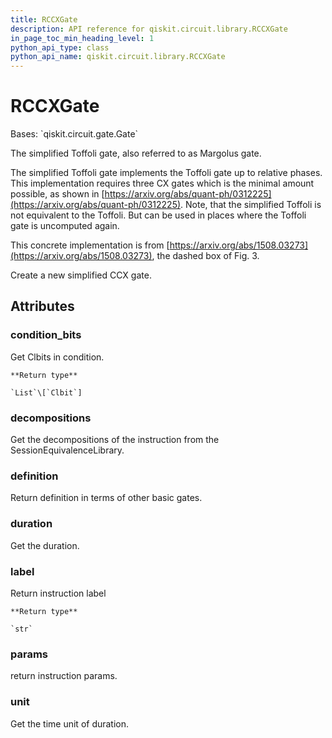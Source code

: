 ```yaml
---
title: RCCXGate
description: API reference for qiskit.circuit.library.RCCXGate
in_page_toc_min_heading_level: 1
python_api_type: class
python_api_name: qiskit.circuit.library.RCCXGate
---
```


# RCCXGate

<Class id="qiskit.circuit.library.RCCXGate" isDedicatedPage={true} github="https://github.com/qiskit/qiskit/tree/stable/0.19/qiskit/circuit/library/standard_gates/x.py" signature="RCCXGate(label=None)">
  Bases: `qiskit.circuit.gate.Gate`

  The simplified Toffoli gate, also referred to as Margolus gate.

  The simplified Toffoli gate implements the Toffoli gate up to relative phases. This implementation requires three CX gates which is the minimal amount possible, as shown in [https://arxiv.org/abs/quant-ph/0312225](https://arxiv.org/abs/quant-ph/0312225). Note, that the simplified Toffoli is not equivalent to the Toffoli. But can be used in places where the Toffoli gate is uncomputed again.

  This concrete implementation is from [https://arxiv.org/abs/1508.03273](https://arxiv.org/abs/1508.03273), the dashed box of Fig. 3.

  Create a new simplified CCX gate.

  ## Attributes

  ### condition\_bits

  <Attribute id="qiskit.circuit.library.RCCXGate.condition_bits" name="condition_bits">
    Get Clbits in condition.

    **Return type**

    `List`\[`Clbit`]
  </Attribute>

  ### decompositions

  <Attribute id="qiskit.circuit.library.RCCXGate.decompositions" name="decompositions">
    Get the decompositions of the instruction from the SessionEquivalenceLibrary.
  </Attribute>

  ### definition

  <Attribute id="qiskit.circuit.library.RCCXGate.definition" name="definition">
    Return definition in terms of other basic gates.
  </Attribute>

  ### duration

  <Attribute id="qiskit.circuit.library.RCCXGate.duration" name="duration">
    Get the duration.
  </Attribute>

  ### label

  <Attribute id="qiskit.circuit.library.RCCXGate.label" name="label">
    Return instruction label

    **Return type**

    `str`
  </Attribute>

  ### params

  <Attribute id="qiskit.circuit.library.RCCXGate.params" name="params">
    return instruction params.
  </Attribute>

  ### unit

  <Attribute id="qiskit.circuit.library.RCCXGate.unit" name="unit">
    Get the time unit of duration.
  </Attribute>
</Class>

